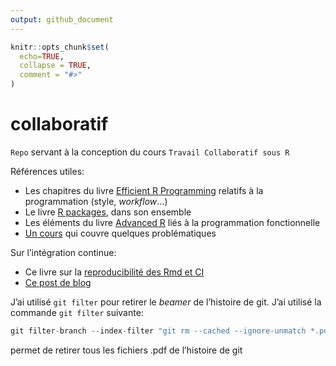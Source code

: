 ```yaml
---
output: github_document
---
```


<!-- README.md is generated from README.Rmd. Please edit that file -->

```r
knitr::opts_chunk$set(
  echo=TRUE,
  collapse = TRUE,
  comment = "#>"
)
```


# collaboratif

`Repo` servant à la conception du cours `Travail Collaboratif sous R`

Références utiles:

* Les chapitres du livre [Efficient R Programming](https://csgillespie.github.io/efficientR/) relatifs à la programmation (style, *workflow*...)
* Le livre [R packages](http://r-pkgs.had.co.nz/), dans son ensemble
* Les éléments du livre [Advanced R](https://adv-r.hadley.nz/) liés à la programmation fonctionnelle
* [Un cours](https://mikoontz.github.io/data-carpentry-week/index.html) qui couvre quelques problématiques

Sur l'intégration continue:

* Ce livre sur la [reproducibilité des Rmd et CI](https://vickysteeves.gitlab.io/repro-papers/r-markdown-in-reproducible-research.html)
* [Ce post de blog](https://blog.methodsconsultants.com/posts/developing-r-packages-with-usethis-and-gitlab-ci-part-ii/)

J'ai utilisé `git filter` pour retirer le *beamer* de l'histoire de git. J'ai utilisé la commande `git filter` suivante:
```r
git filter-branch --index-filter "git rm --cached --ignore-unmatch *.pdf" HEAD
```
permet de retirer tous les fichiers .pdf de l'histoire de git
